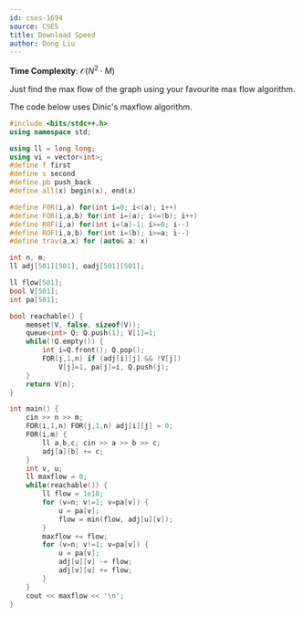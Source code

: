 ---
id: cses-1694
source: CSES
title: Download Speed
author: Dong Liu
---

**Time Complexity**: $\mathcal O(N^2 \cdot M)$

Just find the max flow of the graph using your favourite max flow algorithm.

<LanguageSection>

<CPPSection>

The code below uses Dinic's maxflow algorithm.

```cpp
#include <bits/stdc++.h>
using namespace std;

using ll = long long;
using vi = vector<int>;
#define f first
#define s second
#define pb push_back
#define all(x) begin(x), end(x)

#define F0R(i,a) for(int i=0; i<(a); i++)
#define FOR(i,a,b) for(int i=(a); i<=(b); i++)
#define R0F(i,a) for(int i=(a)-1; i>=0; i--)
#define ROF(i,a,b) for(int i=(b); i>=a; i--)
#define trav(a,x) for (auto& a: x)

int n, m;
ll adj[501][501], oadj[501][501];

ll flow[501];
bool V[501];
int pa[501];

bool reachable() {
	memset(V, false, sizeof(V));
	queue<int> Q; Q.push(1); V[1]=1;
	while(!Q.empty()) {
		int i=Q.front(); Q.pop();
		FOR(j,1,n) if (adj[i][j] && !V[j])
			V[j]=1, pa[j]=i, Q.push(j);
	}
	return V[n];
}

int main() {
	cin >> n >> m;
	FOR(i,1,n) FOR(j,1,n) adj[i][j] = 0;
	F0R(i,m) {
		ll a,b,c; cin >> a >> b >> c;
		adj[a][b] += c;
	}
	int v, u;
	ll maxflow = 0;
	while(reachable()) {
		ll flow = 1e18;
		for (v=n; v!=1; v=pa[v]) {
			u = pa[v];
			flow = min(flow, adj[u][v]);
		}
		maxflow += flow;
		for (v=n; v!=1; v=pa[v]) {
			u = pa[v];
			adj[u][v] -= flow;
			adj[v][u] += flow;
		}
	}
	cout << maxflow << '\n';
}
```

</CPPSection>

</LanguageSection>
